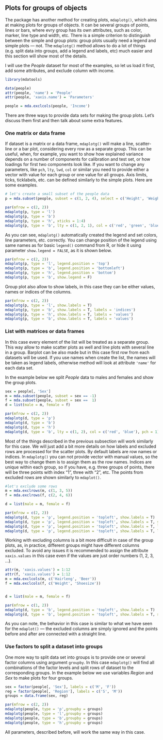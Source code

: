 ## Plots for groups of objects {-}

The package has another method for creating plots, `mdaplotg()`, which aims at making plots for groups of objects.
It can be several groups of points, lines or bars, where evry group has its own attributes, such as color, 
marker, line type and width, etc. There is a simple criterion to distinguish between the simple and group 
plots: group plots usually need a legend and simple plots — not. The `mdaplotg()` method allows to do a lot
of things (e.g. split data into groups, add a legend and labels, etc) much easier and this section will 
show most of the details.

I will use the *People* dataset for most of the examples, so let us load it first, add some attributes, and
exclude column with income.
```r
library(mdatools)
```

```r
data(people)
attr(people, 'name') = 'People'
attr(people, 'xaxis.name') = 'Parameters'

people = mda.exclcols(people, 'Income')
```

There are three ways to provide data sets for making the group plots. Let's discuss them first and then talk
about some extra features.

### One matrix or data frame {-}

If dataset is a matrix or a data frame, `mdaplotg()` will make a line, scatter-line or a bar plot, considering
every row as a separate group. This can be useful, when, for example, you want to show how explained variance
depends on a number of components for calibration and test set, or how loadings for first two components look
like. If you want to change any parameters, like `pch`, `lty`, `lwd`, `col` or similar you need to provide either
a vector with value for each group or one value for all groups. Axis limits, ticks, ticklabels, etc. can be 
defined similarly to the simple plots. Here are some examples.

```r
# let's create a small subset of the people data
p = mda.subset(people, subset = c(1, 2, 4), select = c('Height', 'Weight', 'Shoesize', 'Swim'))

par(mfrow = c(2, 2))
mdaplotg(p, type = 'l')
mdaplotg(p, type = 'b')
mdaplotg(p, type = 'h', xticks = 1:4)
mdaplotg(p, type = 'b', lty = c(1, 2, 1), col = c('red', 'green', 'blue'), pch = 1, xticklabels = colnames(p))
```

As you can see, `mdaplotg()` automatically created the legend and set colors, line parameters, etc. correctly.
You can change position of the legend using same names as for basic `legend()` command from R, or hide it using
parameter `show.legend = FALSE`, as it is shown below.

```r
par(mfrow = c(2, 2))
mdaplotg(p, type = 'l', legend.position = 'top')
mdaplotg(p, type = 'b', legend.position = 'bottomleft')
mdaplotg(p, type = 'h', legend.position = 'bottom')
mdaplotg(p, type = 'b', show.legend = F)
```

Group plot also allow to show labels, in this case they can be either values, names or indices of the columns.

```r
par(mfrow = c(2, 2))
mdaplotg(p, type = 'l', show.labels = T)
mdaplotg(p, type = 'b', show.labels = T, labels = 'indices')
mdaplotg(p, type = 'h', show.labels = T, labels = 'values')
mdaplotg(p, type = 'b', show.labels = T, labels = 'values')
```

### List with matrices or data frames {-}

In this case every element of the list will be treated as a separate group. This way allow to make scatter plots
as well and line plots with several line in a group. Barplot can be also made but in this case first row from
each datasets will be used. If you use names when create the list, the names will be taken as legend labels, 
otherwise method will look at attribute `'name'` for each data set.

In the example below we split *People* data to males and females and show the group plots.

```r
sex = people[, 'Sex']
m = mda.subset(people, subset = sex == -1)
f = mda.subset(people, subset = sex ==  1)
d = list(male = m, female = f)

par(mfrow = c(2, 2))
mdaplotg(d, type = 'p')
mdaplotg(d, type = 'b')
mdaplotg(d, type = 'h')
mdaplotg(d, type = 'b', lty = c(1, 2), col = c('red', 'blue'), pch = 1)
```

Most of the things described in the previous subsection will work similarly for this case. We will just add
a bit more details on how labels and excluded rows are processed for the scatter plots. By default labels
are row names or indices. In `mdaplotg()` you can not provide vector with manual values, so the best way
to change them is to assign them as the row names. Indices are unique within each group, so if you have, e.g.
three groups of points, there will be three points with index "1", three with "2", etc. The points from excluded
rows are shown similarly to `mdaplot()`.

```r
#let's exclude some rows
m = mda.exclrows(m, c(1, 3, 5))
f = mda.exclrows(f, c(2, 4, 6))

d = list(male = m, female = f)

par(mfrow = c(2, 2))
mdaplotg(d, type = 'p', legend.position = 'topleft', show.labels = T)
mdaplotg(d, type = 'p', legend.position = 'topleft', show.labels = T, show.excluded = T)
mdaplotg(d, type = 'p', legend.position = 'topleft', show.labels = T, labels = 'indices')
mdaplotg(d, type = 'p', legend.position = 'topleft', show.labels = T, labels = 'indices', show.excluded = T)
```

Working with excluding columns is a bit more difficult in case of the group plots, as, in practice, different
groups might have different columns excluded. To avoid any issues it is recommended to assign the attribute
`xaxis.values` in this case even if the values are just order numbers (1, 2, 3, ...).

```r
attr(m, 'xaxis.values') = 1:12
attr(f, 'xaxis.values') = 1:12
m = mda.exclcols(m, c('Hairleng', 'Beer'))
f = mda.exclcols(f, c('Weight', 'Shoesize'))


d = list(male = m, female = f)

par(mfrow = c(1, 2))
mdaplotg(d, type = 'b', legend.position = 'topleft', show.labels = T)
mdaplotg(d, type = 'b', legend.position = 'topleft', show.labels = T, show.excluded = T)
```

As you can note, the behavior in this case is similar to what we have seen for the `mdaplot()` — the excluded
columns are simply ignored and the points before and after are connected with a straight line.

### Use factors to split a dataset into groups {-}

One more way to split data set into groups is to provide one or several factor columns using argument `groupby`.
In this case `mdaplotg()` will find all combinations of the factor levels and split rows of dataset to the
corresponding groups. In the example below we use variables *Region* and *Sex* to make plots for four groups.

```r
sex = factor(people[, 'Sex'], labels = c('M', 'F'))
reg = factor(people[, 'Region'], labels = c('S', 'M'))
groups = data.frame(sex, reg)

par(mfrow = c(2, 2))
mdaplotg(people, type = 'p',groupby = groups)
mdaplotg(people, type = 'l',groupby = groups)
mdaplotg(people, type = 'b',groupby = groups)
mdaplotg(people, type = 'h',groupby = groups)
```

All parameters, described before, will work the same way in this case. 









